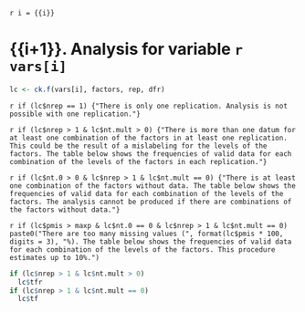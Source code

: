 `r i = {{i}}`

# {{i+1}}. Analysis for variable `r vars[i]`

```r
lc <- ck.f(vars[i], factors, rep, dfr)
```

`r if (lc$nrep == 1) {"There is only one replication. Analysis is not possible with one replication."}`

`r if (lc$nrep > 1 & lc$nt.mult > 0) {"There is more than one datum for at least one combination of the factors in at least one replication. This could be the result of a mislabeling for the levels of the factors. The table below shows the frequencies of valid data for each combination of the levels of the factors in each replication."}`

`r if (lc$nt.0 > 0 & lc$nrep > 1 & lc$nt.mult == 0) {"There is at least one combination of the factors without data. The table below shows the frequencies of valid data for each combination of the levels of the factors. The analysis cannot be produced if there are combinations of the factors without data."}`

`r if (lc$pmis > maxp & lc$nt.0 == 0 & lc$nrep > 1 & lc$nt.mult == 0) paste0("There are too many missing values (", format(lc$pmis * 100, digits = 3), "%). The table below shows the frequencies of valid data for each combination of the levels of the factors. This procedure estimates up to 10%.")`

```r
if (lc$nrep > 1 & lc$nt.mult > 0)
  lc$tfr
if (lc$nrep > 1 & lc$nt.mult == 0)
  lc$tf
```
